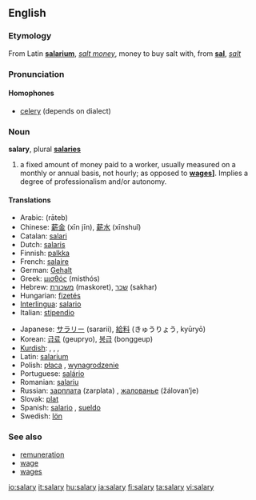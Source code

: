 ==English==

===Etymology===
From Latin '''[[salarium]]''', ''[[salt money]]'', money to buy salt with, from '''[[sal]]''', ''[[salt]]''

===Pronunciation===
====Homophones====
*[[celery]] (depends on dialect)

===Noun===
'''salary''', plural '''[[salaries]]'''

# a fixed amount of money paid to a worker, usually measured on a monthly or annual basis, not hourly; as opposed to '''[[wages]]]'''. Implies a degree of professionalism and/or autonomy. 

====Translations====
{{top}}
*Arabic: {{ARchar|[[راتب]]}} (rāteb) {{g|Arabic}}
*Chinese: [[薪金]] (xīn jīn), [[薪水]] (xīnshuǐ)
*Catalan: [[salari]] {{m}}
*Dutch: [[salaris]] {{n}}
*Finnish: [[palkka]]
*French: [[salaire]] {{m}}
*German: [[Gehalt]] {{n}}
*Greek: [[μισθός]] (misthós) {{m}}
*Hebrew: [[משכורת]] (maskoret), [[שכר]] (sakhar) {{g|Hebrew}}
*Hungarian: [[fizetés]]
*[[Interlingua]]: [[salario]]
*Italian: [[stipendio]] {{m}}
{{mid}}
*Japanese: [[サラリー]] (sararii), [[給料]] (きゅうりょう, kyūryō)
*Korean: [[급료]] (geupryo), [[봉급]] (bonggeup)
*[[Kurdish]]: {{trad|ku|meaş}} {{m}}, {{trad|ku|miz}} {{m}}, {{trad|ku|muçe}} {{m}}, {{trad|ku|mehane}} {{f}}
*Latin: [[salarium]] {{n}}
*Polish: [[płaca]] {{f}}, [[wynagrodzenie]] {{n}}
*Portuguese: [[salário]] {{m}}
*Romanian: [[salariu]] {{n}}
*Russian: [[зарплата]] (zarplata) {{f}}, [[жалованье]] (žálovan’je) {{n}}
*Slovak: [[plat#Slovak|plat]] {{m}}
*Spanish: [[salario]] {{m}}, [[sueldo]] {{m}}
*Swedish: [[lön]] {{c}}
{{bottom}}

===See also===
* [[remuneration]]
* [[wage]]
* [[wages]]

[[io:salary]]
[[it:salary]]
[[hu:salary]]
[[ja:salary]]
[[fi:salary]]
[[ta:salary]]
[[vi:salary]]